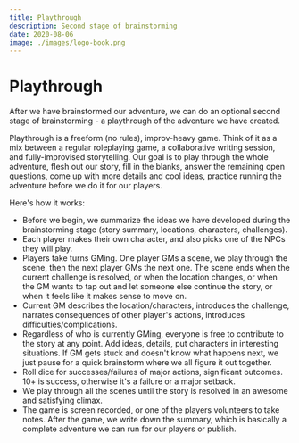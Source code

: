 ```yaml
---
title: Playthrough
description: Second stage of brainstorming
date: 2020-08-06
image: ./images/logo-book.png
---
```


# Playthrough

After we have brainstormed our adventure, we can do an optional second stage of brainstorming - a playthrough of the adventure we have created. 

Playthrough is a freeform (no rules), improv-heavy game. Think of it as a mix between a regular roleplaying game, a collaborative writing session, and fully-improvised storytelling. Our goal is to play through the whole adventure, flesh out our story, fill in the blanks, answer the remaining open questions, come up with more details and cool ideas, practice running the adventure before we do it for our players.

Here's how it works:

- Before we begin, we summarize the ideas we have developed during the brainstorming stage (story summary, locations, characters, challenges). 
- Each player makes their own character, and also picks one of the NPCs they will play. 
- Players take turns GMing. One player GMs a scene, we play through the scene, then the next player GMs the next one. The scene ends when the current challenge is resolved, or when the location changes, or when the GM wants to tap out and let someone else continue the story, or when it feels like it makes sense to move on.
- Current GM describes the location/characters, introduces the challenge, narrates consequences of other player's actions, introduces difficulties/complications. 
- Regardless of who is currently GMing, everyone is free to contribute to the story at any point. Add ideas, details, put characters in interesting situations. If GM gets stuck and doesn't know what happens next, we just pause for a quick brainstorm where we all figure it out together. 
- Roll dice for successes/failures  of major actions, significant outcomes. 10+ is success, otherwise it's a failure or a major setback.
- We play through all the scenes until the story is resolved in an awesome and satisfying climax.
- The game is screen recorded, or one of the players volunteers to take notes. After the game, we write down the summary, which is basically a complete adventure we can run for our players or publish.
